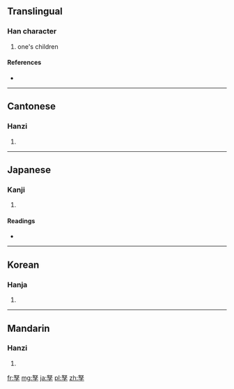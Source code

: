 ==Translingual==

===Han character===
{{Han char|rn=39|rad=子|as=05|sn=8|four=4740<sub>7</sub>|canj=女水弓木 (VEND)}}

# one's children

====References====
* {{Han ref|kx=0279.090|dkj=06967|dj=0548.010|hdz=21015.010|uh=5B65|ud=23397|bh=CC56|bd=52310}}

----

==Cantonese==

===Hanzi===
{{yue-hanzi|jyut=|y=nou4}}

# {{defn|Cantonese|sort=子05}}

----

==Japanese==

===Kanji===
{{ja-kanji|grade=|rs=子05}}

# {{defn|Japanese|sort=子05}}

====Readings====
* {{ja-readings|on=[[ど]] (do), [[ぬ]] (nu)|kun=[[つまこ]] (tsumako)}}

----

==Korean==

===Hanja===
{{ko-hanja|hangeul=노|rv=no|mr=no}}

# {{defn|Korean|sort=子05}}

----

==Mandarin==

===Hanzi===
{{cmn-hanzi|pin=[[nú]] ([[nu2]])|wg=nu<sup>2</sup>}}

# {{defn|Mandarin|sort=子05}}

[[fr:孥]]
[[mg:孥]]
[[ja:孥]]
[[pl:孥]]
[[zh:孥]]
